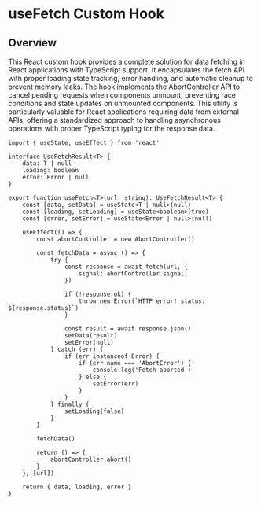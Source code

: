 # useFetch Custom Hook

## Overview

This React custom hook provides a complete solution for data fetching in React applications with TypeScript support. It encapsulates the fetch API with proper loading state tracking, error handling, and automatic cleanup to prevent memory leaks. The hook implements the AbortController API to cancel pending requests when components unmount, preventing race conditions and state updates on unmounted components. This utility is particularly valuable for React applications requiring data from external APIs, offering a standardized approach to handling asynchronous operations with proper TypeScript typing for the response data.

```tsx
import { useState, useEffect } from 'react'

interface UseFetchResult<T> {
	data: T | null
	loading: boolean
	error: Error | null
}

export function useFetch<T>(url: string): UseFetchResult<T> {
	const [data, setData] = useState<T | null>(null)
	const [loading, setLoading] = useState<boolean>(true)
	const [error, setError] = useState<Error | null>(null)

	useEffect(() => {
		const abortController = new AbortController()

		const fetchData = async () => {
			try {
				const response = await fetch(url, {
					signal: abortController.signal,
				})

				if (!response.ok) {
					throw new Error(`HTTP error! status: ${response.status}`)
				}

				const result = await response.json()
				setData(result)
				setError(null)
			} catch (err) {
				if (err instanceof Error) {
					if (err.name === 'AbortError') {
						console.log('Fetch aborted')
					} else {
						setError(err)
					}
				}
			} finally {
				setLoading(false)
			}
		}

		fetchData()

		return () => {
			abortController.abort()
		}
	}, [url])

	return { data, loading, error }
}
```
